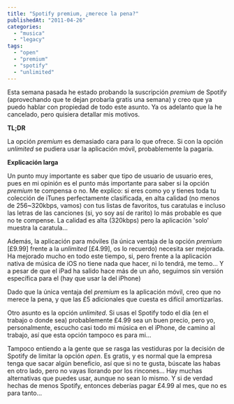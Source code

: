 ```yaml
---
title: "Spotify premium, ¿merece la pena?"
publishedAt: "2011-04-26"
categories: 
  - "musica"
  - "legacy"
tags: 
  - "open"
  - "premium"
  - "spotify"
  - "unlimited"
---
```


Esta semana pasada he estado probando la suscripción _premium_ de Spotify (aprovechando que te dejan probarla gratis una semana) y creo que ya puedo hablar con propiedad de todo este asunto. Ya os adelanto que la he cancelado, pero quisiera detallar mis motivos.

**TL;DR**

La opción _premium_ es demasiado cara para lo que ofrece. Si con la opción _unlimited_ se pudiera usar la aplicación móvil, probablemente la pagaría.

**Explicación larga**

Un punto muy importante es saber que tipo de usuario de usuario eres, pues en mi opinión es el punto más importante para saber si la opción _premium_ te compensa o no. Me explico: si eres como yo y tienes toda tu colección de iTunes perfectamente clasificada, en alta calidad (no menos de 256~320kbps, vamos) con tus listas de favoritos, tus caratulas e incluso las letras de las canciones (si, yo soy así de rarito) lo más probable es que no te compense. La calidad es alta (320kbps) pero la aplicación 'solo' muestra la caratula...

Además, la aplicación para móviles (la única ventaja de la opción _premium_ \[£9.99\] frente a la _unlimited_ \[£4.99\], os lo recuerdo) necesita ser mejorada. Ha mejorado mucho en todo este tiempo, si, pero frente a la aplicación nativa de música de iOS no tiene nada que hacer, ni lo tendrá, me temo... Y a pesar de que el iPad ha salido hace más de un año, seguimos sin versión específica para el (hay que usar la del iPhone)

Dado que la única ventaja del _premium_ es la aplicación móvil, creo que no merece la pena, y que las £5 adicionales que cuesta es difícil amortizarlas.

Otro asunto es la opción _unlimited_. Si usas el Spotify todo el día (en el trabajo o donde sea) probablemente £4.99 sea un buen precio, pero yo, personalmente, escucho casi todo mi música en el iPhone, de camino al trabajo, así que esta opción tampoco es para mi...

Tampoco entiendo a la gente que se rasga las vestiduras por la decisión de Spotify de limitar la opción _open_. Es gratis, y es normal que la empresa tenga que sacar algún beneficio, así que si no te gusta, búscate las habas en otro lado, pero no vayas llorando por los rincones... Hay muchas alternativas que puedes usar, aunque no sean lo mismo. Y si de verdad hechas de menos Spotify, entonces deberías pagar £4.99 al mes, que no es para tanto...
